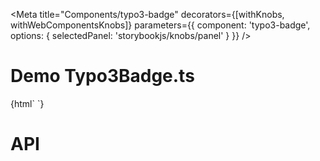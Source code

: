
<Meta
  title="Components/typo3-badge"
  decorators={[withKnobs, withWebComponentsKnobs]}
  parameters={{ component: 'typo3-badge', options: { selectedPanel: 'storybookjs/knobs/panel' } }}
  />

# Demo Typo3Badge.ts

<Preview>
    <Story name="Basic Badge" height="220px">
    {html`
        <typo3-badge title="D"></typo3-badge>
        <typo3-badge color="primary" title="P"></typo3-badge>
        <typo3-badge color="success" title="S"></typo3-badge>
        <typo3-badge color="info" title="I"></typo3-badge>
        <typo3-badge color="warning" title="W"></typo3-badge>
        <typo3-badge color="danger" title="X"></typo3-badge>
    `}
    </Story>
</Preview>

# API

<Props of="typo3-badge" />
